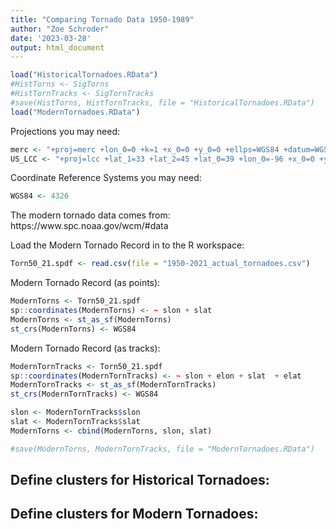 ```yaml
---
title: "Comparing Tornado Data 1950-1989"
author: "Zoe Schroder"
date: '2023-03-28'
output: html_document
---
```


```r
load("HistoricalTornadoes.RData")
#HistTorns <- SigTorns
#HistTornTracks <- SigTornTracks
#save(HistTorns, HistTornTracks, file = "HistoricalTornadoes.RData")
load("ModernTornadoes.RData")
```

Projections you may need: 
```r
merc <- "+proj=merc +lon_0=0 +k=1 +x_0=0 +y_0=0 +ellps=WGS84 +datum=WGS84 +units=m +no_defs"
US_LCC <- "+proj=lcc +lat_1=33 +lat_2=45 +lat_0=39 +lon_0=-96 +x_0=0 +y_0=0 +ellps=GRS80 +datum=NAD83 +units=m no_defs"
```

Coordinate Reference Systems you may need:
```r
WGS84 <- 4326
```

The modern tornado data comes from: https://www.spc.noaa.gov/wcm/#data

Load the Modern Tornado Record in to the R workspace: 
```r
Torn50_21.spdf <- read.csv(file = "1950-2021_actual_tornadoes.csv")
```

Modern Tornado Record (as points): 
```r
ModernTorns <- Torn50_21.spdf
sp::coordinates(ModernTorns) <- ~ slon + slat
ModernTorns <- st_as_sf(ModernTorns)
st_crs(ModernTorns) <- WGS84
```

Modern Tornado Record (as tracks): 

```r
ModernTornTracks <- Torn50_21.spdf
sp::coordinates(ModernTornTracks) <- ~ slon + elon + slat  + elat
ModernTornTracks <- st_as_sf(ModernTornTracks)
st_crs(ModernTornTracks) <- WGS84
```

```r
slon <- ModernTornTracks$slon
slat <- ModernTornTracks$slat
ModernTorns <- cbind(ModernTorns, slon, slat)
```


```r
#save(ModernTorns, ModernTornTracks, file = "ModernTornadoes.RData")
```

## Define clusters for Historical Tornadoes:



## Define clusters for Modern Tornadoes:

